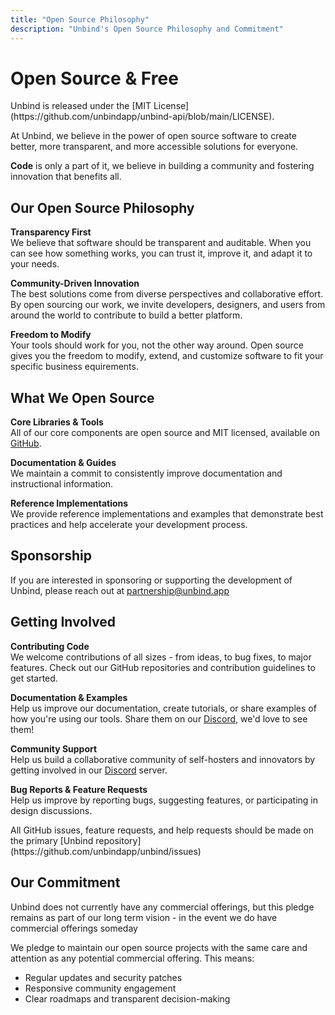 ```yaml
---
title: "Open Source Philosophy"
description: "Unbind's Open Source Philosophy and Commitment"
---
```



# Open Source & Free
<Callout>
Unbind is released under the [MIT License](https://github.com/unbindapp/unbind-api/blob/main/LICENSE).
</Callout>

At Unbind, we believe in the power of open source software to create better, more transparent, and more accessible solutions for everyone.

**Code** is only a part of it, we believe in building a community and fostering innovation that benefits all.

## Our Open Source Philosophy

**Transparency First**  
We believe that software should be transparent and auditable. When you can see how something works, you can trust it, improve it, and adapt it to your needs.

**Community-Driven Innovation**  
The best solutions come from diverse perspectives and collaborative effort. By open sourcing our work, we invite developers, designers, and users from around the world to contribute to build a better platform.

**Freedom to Modify**  
Your tools should work for you, not the other way around. Open source gives you the freedom to modify, extend, and customize software to fit your specific business equirements.

## What We Open Source

**Core Libraries & Tools**  
All of our core components are open source and MIT licensed, available on [GitHub](https://github.com/unbindapp).

**Documentation & Guides**  
We maintain a commit to consistently improve documentation and instructional information.

**Reference Implementations**  
We provide reference implementations and examples that demonstrate best practices and help accelerate your development process.

## Sponsorship

If you are interested in sponsoring or supporting the development of Unbind, please reach out at [partnership@unbind.app](mailto:partnership@unbind.app)

## Getting Involved

**Contributing Code**  
We welcome contributions of all sizes - from ideas, to bug fixes, to major features. Check out our GitHub repositories and contribution guidelines to get started.

**Documentation & Examples**  
Help us improve our documentation, create tutorials, or share examples of how you're using our tools. Share them on our [Discord](https://discord.gg/unbind), we'd love to see them!

**Community Support**  
Help us build a collaborative community of self-hosters and innovators by getting involved in our [Discord](https://discord.gg/unbind) server.

**Bug Reports & Feature Requests**  
Help us improve by reporting bugs, suggesting features, or participating in design discussions.

<Callout>
All GitHub issues, feature requests, and help requests should be made on the primary [Unbind repository](https://github.com/unbindapp/unbind/issues)
</Callout>

## Our Commitment

<Callout>
Unbind does not currently have any commercial offerings, but this pledge remains as part of our long term vision - in the event we do have commercial offerings someday
</Callout>

We pledge to maintain our open source projects with the same care and attention as any potential commercial offering. This means:

- Regular updates and security patches
- Responsive community engagement
- Clear roadmaps and transparent decision-making
